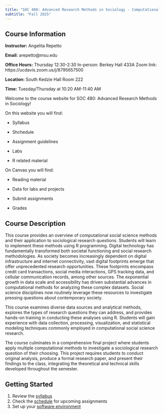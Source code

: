 ```yaml
---
title: "SOC 480: Advanced Research Methods in Sociology - Computational Social Science"
subtitle: "Fall 2025"
---
```


## Course Information

**Instructor:** Angelita Repetto 

**Email:** arepetto@msu.edu

**Office Hours:** Thursday 12:30-2:30 
                  In-person: Berkey Hall 433A 
                  Zoom link: https://ucdavis.zoom.us/j/8795657500

**Location:** South Kedzie Hall Room 222 

**Time:** Tuesday/Thursday at 10:20 AM-11:40 AM

Welcome to the course website for SOC 480: Advanced Research Methods in Sociology!

On this website you will find: 

- Syllabus 

- Shchedule 

- Assignment guidelines 

- Labs 

- R related material 

On Canvas you will find: 

- Reading material 

- Data for labs and projects 

- Submit assignments 

- Grades 

## Course Description 

This course provides an overview of computational social science methods and their application to sociological research questions. Students will learn to implement these methods using R programming.
Digital technology has fundamentally transformed both societal functioning and social research methodologies. As society becomes increasingly dependent on digital infrastructure and internet connectivity, vast digital footprints emerge that offer unprecedented research opportunities. These footprints encompass credit card transactions, social media interactions, GPS tracking data, and cellular communication records, among other sources. The exponential growth in data scale and accessibility has driven substantial advances in computational methods for analyzing these complex datasets. Social science disciplines now routinely leverage these resources to investigate pressing questions about contemporary society.

This course examines diverse data sources and analytical methods, explores the types of research questions they can address, and provides hands-on training in conducting these analyses using R. Students will gain experience with data collection, processing, visualization, and statistical modeling techniques commonly employed in computational social science research.

The course culminates in a comprehensive final project where students apply multiple computational methods to investigate a sociological research question of their choosing. This project requires students to conduct original analysis, produce a formal research paper, and present their findings to the class, integrating the theoretical and technical skills developed throughout the semester.

## Getting Started

1. Review the [syllabus](syllabus.qmd)
2. Check the [schedule](schedule.qmd) for upcoming assignments
3. Set up your [software environment](https://rstudio-education.github.io/hopr/starting.html)


